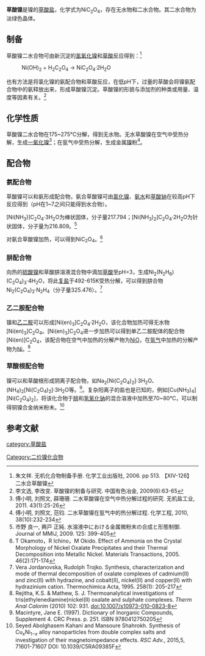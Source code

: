 {{chembox
| Verifiedfields = 
| Watchedfields = 
| verifiedrevid = 
| Name = 草酸镍
| NameEn = Nickel(II) oxalate
| ImageFileL1 = Nickel oxalate dihydrate.jpg
|  ImageSizeL1 = 200px
| ImageFileR1= 
|  ImageSizeR1=  
| ImageName = 
| IUPACName = 
| OtherNames = 
|Section1={{Chembox Identifiers
| CASNo_Ref = {{cascite|correct|CAS}}
| CASNo = 547-67-1
| CASNo_Comment = 无水
| CASNo2 = 117205-02-4
| CASNo2_Comment = 二水<!-- 不指定水的配位方式，仅结晶水 -->
| CASNo2_Ref = {{cascite|correct|CAS}}
| CASNo3 = 6018-94-6
| CASNo3_Ref = {{cascite|correct|CAS}}
| CASNo3_Comment = 二水 <!-- 指定水的氧原子与镍配位 -->
| UNII_Ref = 
| UNII = 
| EINECS = 
| PubChem = 
| InChI = 
| SMILES = [Ni+2].[O-]C(=O)C(=O)[O-]
  }}
|Section3={{Chembox Properties
| Formula = NiC<sub>2</sub>O<sub>4</sub> 
| MolarMass = 146.715（无水）<BR>182.747（二水）
| Appearance = 淡绿色晶体（二水）
| Solubility = 0.3mg（18℃）
| MeltingPt = 
| MeltingPt_notes = 
| Density = 2.218g·cm<sup>-3</sup>（19℃）
  }}
}}
'''草酸镍'''是镍的[[草酸盐|草酸盐]]，化学式为NiC<sub>2</sub>O<sub>4</sub>，存在无水物和二水合物。其二水合物为淡绿色晶体。
==制备==
草酸镍二水合物可由新沉淀的[[氢氧化镍|氢氧化镍]]和[[草酸|草酸]]反应得到：<ref>朱文祥. 无机化合物制备手册.  化学工业出版社, 2006. pp 513. 【XIV-126】 二水合草酸镍</ref>
: Ni(OH)<sub>2</sub> + H<sub>2</sub>C<sub>2</sub>O<sub>4</sub> → NiC<sub>2</sub>O<sub>4</sub>·2H<sub>2</sub>O

也有方法是将氯化镍的氨配合物和草酸反应，在低pH下，过量的草酸会将镍氨配合物中的氨释放出来，形成草酸镍沉淀。草酸镍的形貌与添加剂的种类或用量、温度等因素有关。<ref>李文选, 李改变. 草酸镍的制备与研究. 中国有色冶金, 2009(6):63-65</ref>

==化学性质==
草酸镍二水合物在175~275℃分解，得到无水物。无水草酸镍在空气中受热分解，生成[[一氧化镍|一氧化镍]]<ref>傅小明, 刘照文, 薛珊珊. 二水草酸镍在空气中热分解过程的研究. 无机盐工业, 2011. 43(1):25-26</ref>；在氩气中受热分解，生成金属[[镍|镍]]粉<ref>傅小明, 刘照文, 范钧. 二水草酸镍在氩气中的热分解过程. 化学工程, 2010, 38(10):232-234</ref>。
==配合物==
===氨配合物===
草酸镍可以和氨形成配合物，氨合草酸镍可由[[氯化镍|氯化镍]]、[[氨水|氨水]]和[[草酸钠|草酸钠]]在较高pH下反应得到（pH在1~7之间只能得到水合物）。

[Ni(NH<sub>3</sub>)]C<sub>2</sub>O<sub>4</sub>·3H<sub>2</sub>O为棒状固体，分子量217.794；[Ni(NH<sub>3</sub>)<sub>2</sub>]C<sub>2</sub>O<sub>4</sub>·2H<sub>2</sub>O为针状固体，分子量为216.809。<ref>市野 良一, 興戸 正純. 水溶液中における金属微粉末の合成と形態制御. Journal of MMIJ, 2009. 125: 399-405</ref>

对氨合草酸镍加热，可以得到NiC<sub>2</sub>O<sub>4</sub>。<ref>T Okamoto，R Ichino，M Okido. Effect of Ammonia on the Crystal Morphology of Nickel Oxalate Precipitates and their Thermal Decomposition into Metallic Nickel. Materials Transactions, 2005. 46(2):171-174</ref>
===肼配合物===
向热的[[硫酸镍|硫酸镍]]和草酸肼溶液混合物中滴加[[草酸|草酸]]至pH=3，生成Ni<sub>2</sub>(N<sub>2</sub>H<sub>6</sub>)(C<sub>2</sub>O<sub>4</sub>)<sub>3</sub>·4H<sub>2</sub>O，将此[[复盐|复盐]]于492-615K受热分解，可以得到肼合物Ni<sub>2</sub>(C<sub>2</sub>O<sub>4</sub>)<sub>2</sub>·N<sub>2</sub>H<sub>4</sub>（分子量325.476）。<ref>Vera Jordanovska, Rudolph Trojko. Synthesis, characterization and mode of thermal decomposition of oxalate complexes of cadmium(II) and zinc(II) with hydrazine, and cobalt(II), nickel(II) and copper(II) with hydrazinium cation. Thermochimica Acta, 1995. 258(1): 205-217</ref>
===乙二胺配合物===
镍和[[乙二胺|乙二胺]]可以形成[Ni(en)<sub>3</sub>]C<sub>2</sub>O<sub>4</sub>·2H<sub>2</sub>O，该化合物加热可得无水物[Ni(en)<sub>3</sub>]C<sub>2</sub>O<sub>4</sub>。[Ni(en)<sub>3</sub>]C<sub>2</sub>O<sub>4</sub>进一步加热可以得到单乙二胺配体的配合物[Ni(en)]C<sub>2</sub>O<sub>4</sub>，该配合物在空气中加热的分解产物为[[一氧化镍|NiO]]，在[[氩气|氩气]]中加热的分解产物为[[镍|Ni]]。<ref>Rejitha, K.S. & Mathew, S. J. Thermoanalytical investigations of tris(ethylenediamine)nickel(II) oxalate and sulphate complexes. ''Therm Anal Calorim'' (2010) 102: 931. doi:10.1007/s10973-010-0823-8</ref>
===草酸根配合物===
镍可以和草酸根形成阴离子配合物{{link-en|二草酸根合镍(II)酸盐|Oxalatonickelate}}，如Na<sub>2</sub>[Ni(C<sub>2</sub>O<sub>4</sub>)<sub>2</sub>]·3H<sub>2</sub>O、(NH<sub>4</sub>)<sub>2</sub>[Ni(C<sub>2</sub>O<sub>4</sub>)<sub>2</sub>]·3H<sub>2</sub>O等。<ref>Macintyre, Jane E. (1997). Dictionary of Inorganic Compounds, Supplement 4. CRC Press. p. 251. ISBN 9780412750205</ref>。复杂阳离子的盐也是已知的，例如[Cu(NH<sub>3</sub>)<sub>4</sub>][Ni(C<sub>2</sub>O<sub>4</sub>)<sub>2</sub>]，将该化合物于[[肼|肼]]和[[氢氧化钠|氢氧化钠]]的混合溶液中加热至70~80℃，可以制得铜镍合金纳米粉末。<ref>Seyed Abolghasem Kahani and Mansoure Shahrokh. Synthesis of Cu<sub>''x''</sub>Ni<sub>1−''x''</sub> alloy nanoparticles from double complex salts and investigation of their magnetoimpedance effects. ''RSC Adv.'', 2015,5, 71601-71607 DOI: 10.1039/C5RA09385F</ref>

==参考文献==
{{reflist}}
{{镍化合物}}
{{草酸盐}}
[[Category:二价镍化合物|Category:二价镍化合物]]
[[category:草酸盐|category:草酸盐]]